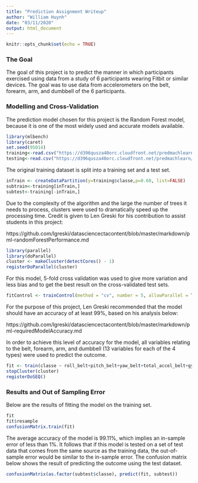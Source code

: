 ```yaml
---
title: "Prediction Assignment Writeup"
author: "William Huynh"
date: "03/11/2020"
output: html_document
---
```


```r
knitr::opts_chunk$set(echo = TRUE)
```

### The Goal

The goal of this project is to predict the manner in which participants exercised using data from a study of 6 participants wearing Fitbit or similar devices. The goal was to use data from accelerometers on the belt, forearm, arm, and dumbbell of the 6 participants.

### Modelling and Cross-Validation

The prediction model chosen for this project is the Random Forest model, because it is one of the most widely used and accurate models available. 

```r
library(mlbench)
library(caret)
set.seed(95014)
training<-read.csv("https://d396qusza40orc.cloudfront.net/predmachlearn/pml-training.csv")
testing<-read.csv("https://d396qusza40orc.cloudfront.net/predmachlearn/pml-testing.csv")
```

The original training dataset is split into a training set and a test set.

```r
inTrain <- createDataPartition(y=training$classe,p=0.60, list=FALSE)
subtrain<-training[inTrain,]
subtest<-training[-inTrain,]
```

Due to the complexity of the algorithm and the large the number of trees it needs to process, clusters were used to dramatically speed up the processing time. Credit is given to Len Greski for his contribution to assist students in this project:

https://github.com/lgreski/datasciencectacontent/blob/master/markdown/pml-randomForestPerformance.md

```r
library(parallel)
library(doParallel)
cluster <- makeCluster(detectCores() - 1)
registerDoParallel(cluster)
```

For this model, 5-fold cross validation was used to give more variation and less bias and to get the best result on the cross-validated test sets.

```r
fitControl <- trainControl(method = "cv", number = 5, allowParallel = TRUE)
```

For the purpose of this project, Len Greski recommended that the model should have an accuracy of at least 99%, based on his analysis below:

https://github.com/lgreski/datasciencectacontent/blob/master/markdown/pml-requiredModelAccuracy.md

In order to achieve this level of accuracy for the model, all variables relating to the belt, forearm, arm, and dumbbell (13 variables for each of the 4 types) were used to predict the outcome.

```r
fit <- train(classe ~ roll_belt+pitch_belt+yaw_belt+total_accel_belt+gyros_belt_x+gyros_belt_y+gyros_belt_z+accel_belt_x+accel_belt_y+accel_belt_z+magnet_belt_x+magnet_belt_y+magnet_belt_z+roll_arm+pitch_arm+yaw_arm+total_accel_arm+gyros_arm_x+gyros_arm_y+gyros_arm_z+accel_arm_x+accel_arm_y+accel_arm_z+magnet_arm_x+magnet_arm_y+magnet_arm_z+roll_dumbbell+pitch_dumbbell+yaw_dumbbell+total_accel_dumbbell+gyros_dumbbell_x+gyros_dumbbell_y+gyros_dumbbell_z+accel_dumbbell_x+accel_dumbbell_y+accel_dumbbell_z+magnet_dumbbell_x+magnet_dumbbell_y+magnet_dumbbell_z+roll_forearm+pitch_forearm+yaw_forearm+total_accel_forearm+gyros_forearm_x+gyros_forearm_y+gyros_forearm_z+accel_forearm_x+accel_forearm_y+accel_forearm_z+magnet_forearm_x+magnet_forearm_y+magnet_forearm_z, method="rf", data=subtrain, trControl=fitControl, na.action=na.omit)
stopCluster(cluster)
registerDoSEQ()
```

### Results and Out of Sampling Error

Below are the results of fitting the model on the training set.

```r
fit
fit$resample
confusionMatrix.train(fit)
```

The average accuracy of the model is 99.11%, which implies an in-sample error of less than 1%. It follows that if this model is tested on a set of test data that comes from the same source as the training data, the out-of-sample error would be similar to the in-sample error. The confusion matrix below shows the result of predicting the outcome using the test dataset.

```r
confusionMatrix(as.factor(subtest$classe), predict(fit, subtest))
```